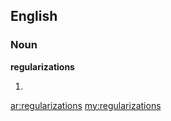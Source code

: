 ==English==

===Noun===
'''regularizations'''

# {{plural of|[[regularization]]}}

[[ar:regularizations]]
[[my:regularizations]]